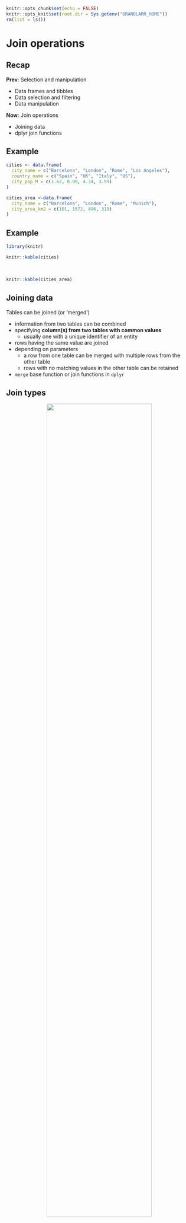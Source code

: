 ```r
knitr::opts_chunk$set(echo = FALSE)
knitr::opts_knit$set(root.dir = Sys.getenv("GRANOLARR_HOME"))
rm(list = ls())
```



# Join operations



## Recap

**Prev**: Selection and manipulation

- Data frames and tibbles
- Data selection and filtering
- Data manipulation

**Now**: Join operations

- Joining data
- dplyr join functions


## Example

```r
cities <- data.frame(
  city_name = c("Barcelona", "London", "Rome", "Los Angeles"),
  country_name = c("Spain", "UK", "Italy", "US"),
  city_pop_M = c(1.62, 8.98, 4.34, 3.99)
)

cities_area <-data.frame(
  city_name = c("Barcelona", "London", "Rome", "Munich"),
  city_area_km2 = c(101, 1572, 496, 310)
)
```

## Example

```r
library(knitr)

knitr::kable(cities)
```

<br/>

```r
knitr::kable(cities_area)
```





## Joining data

Tables can be joined (or 'merged')

- information from two tables can be combined
- specifying **column(s) from two tables with common values**
    - usually one with a unique identifier of an entity
- rows having the same value are joined
- depending on parameters
    - a row from one table can be merged with multiple rows from the other table
    - rows with no matching values in the other table can be retained
- `merge` base function or join functions in `dplyr`



## Join types

<center>
 ![](images/joins.png){width=75%}
 
<br/>
<font size="4">
<a href="https://www.codeproject.com/articles/33052/visual-representation-of-sql-joins">by C.L. Moffatt</a>, licensed under <a href="https://www.codeproject.com/info/cpol10.aspx">The Code Project Open License (CPOL)</a>
</font>
<center>



## dplyr joins

`dplyr` provides [a series of join verbs](https://dplyr.tidyverse.org/reference/join.html)

- **Mutating joins**
  - `inner_join`: inner join
  - `left_join`: left join
  - `right_join`: right join
  - `full_join`: full join
- **Nesting joins**
  - `nest_join`: all rows columns from left table, plus a column of tibbles with matching from right
- **Filtering joins** (keep only columns from left)
  - `semi_join`: , rows from left where match with right
  - `anti_join`: rows from left where no match with right


```r
library(tidyverse)
```


## dplyr::full_join

- `full_join` combines all the available data

```r
dplyr::full_join(
  # first argument, left table
  # second argument, right table
  cities, cities_area, 
  # specify which column to be matched
  by = c("city_name" = "city_name")
  )
```
```r
cities %>% 
  dplyr::full_join(cities_area) %>%
  knitr::kable()
```


## Pipes and shorthands

When using (all) join verbs in `dplyr`

```r
# using pipe, left table is "coming down the pipe"
cities %>% 
  dplyr::full_join(cities_area, by = c("city_name" = "city_name"))

# if no columns specified, columns with the same name are matched
cities %>% 
  dplyr::full_join(cities_area)
```
```r
cities %>% 
  dplyr::full_join(cities_area) %>%
  knitr::kable()
```



## dplyr::left_join

- keeps all the data from the **left** table
  - first argument or *"coming down the pipe"*
- rows from the right table without a match are dropped
  - second argument (or first when using *pipes*)

```r
cities %>% 
  dplyr::left_join(cities_area)
```
```r
cities %>% 
  dplyr::left_join(cities_area) %>%
  knitr::kable()
```



## dplyr::right_join

- keeps all the data from the **right** table
  - second argument (or first when using *pipes*)
- rows from the left table without a match are dropped
  - first argument or *"coming down the pipe"*

```r
cities %>% 
  dplyr::right_join(cities_area)
```
```r
cities %>% 
  dplyr::right_join(cities_area) %>%
  knitr::kable()
```




## dplyr::inner_join

- keeps only rows that have a match in **both** tables
- rows without a match either way are dropped

```r
cities %>% 
  dplyr::inner_join(cities_area)
```
```r
cities %>% 
  dplyr::inner_join(cities_area) %>%
  knitr::kable()
```



## dplyr::semi_join and anti_join

```r
cities %>% 
  dplyr::semi_join(cities_area)
```
```r
cities %>% 
  dplyr::semi_join(cities_area) %>%
  knitr::kable()
```

<br/>

```r
cities %>% 
  dplyr::anti_join(cities_area)
```
```r
cities %>% 
  dplyr::anti_join(cities_area) %>%
  knitr::kable()
```



## Summary

Join operations

- Joining data
- dplyr join functions

**Next**: Tidy-up your data

- Wide and long data
- Re-shape data
- Handle missing values

```r
rm(list = ls())
```